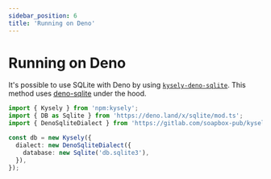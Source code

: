 ```yaml
---
sidebar_position: 6
title: 'Running on Deno'
---
```


# Running on Deno

It's possible to use SQLite with Deno by using [`kysely-deno-sqlite`](https://gitlab.com/soapbox-pub/kysely-deno-sqlite).
This method uses [deno-sqlite](https://github.com/dyedgreen/deno-sqlite) under the hood.

```ts
import { Kysely } from 'npm:kysely';
import { DB as Sqlite } from 'https://deno.land/x/sqlite/mod.ts';
import { DenoSqliteDialect } from 'https://gitlab.com/soapbox-pub/kysely-deno-sqlite/-/raw/main/mod.ts';

const db = new Kysely({
  dialect: new DenoSqliteDialect({
    database: new Sqlite('db.sqlite3'),
  }),
});
```
